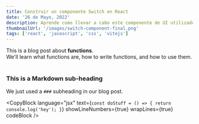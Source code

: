 ```yaml
---
title: Construir un componente Switch en React
date: '26 de Mayo, 2022'
description: Aprende como llevar a cabo este componente de UI utilizado en muchos sitios de manera simple con React.
thumbnailUrl: '/images/switch-component-final.png'
tags: ['react', 'javascript', 'css', 'vitejs']
---
```


<div>
  This is a blog post about <strong>functions</strong>. <br />
  We'll learn what functions are, how to write functions, and how to use them.
</div>

<br />

### This is a Markdown sub-heading

We just used a `###` subheading in our blog post.

<CopyBlock
  language="jsx"
  text={`const doStuff = () => {
  return console.log('hey');
}`}
  showLineNumbers={true}
  wrapLines={true}
  codeBlock
/>
